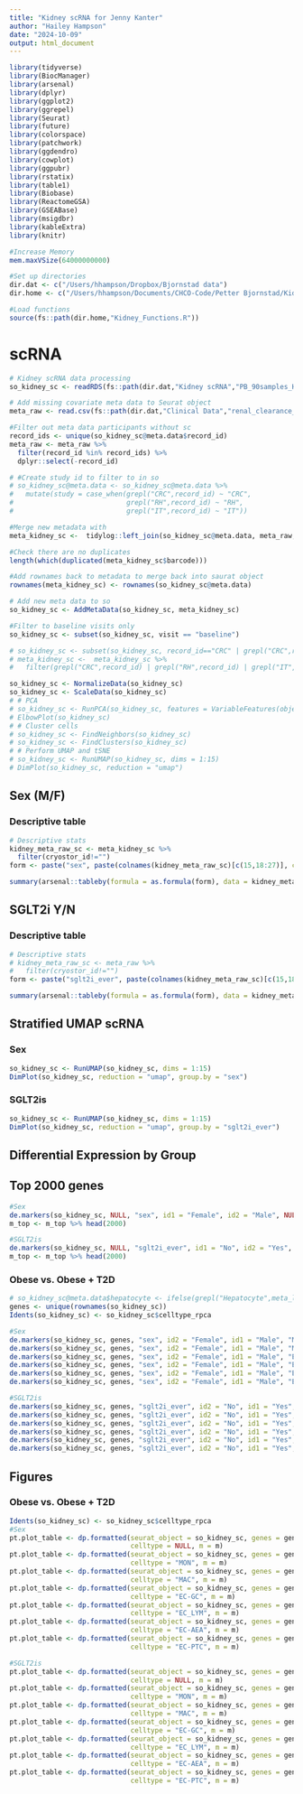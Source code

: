 ```yaml
---
title: "Kidney scRNA for Jenny Kanter"
author: "Hailey Hampson"
date: "2024-10-09"
output: html_document
---
```


```r
library(tidyverse)
library(BiocManager)
library(arsenal)
library(dplyr)
library(ggplot2)
library(ggrepel)
library(Seurat)
library(future)
library(colorspace)
library(patchwork)
library(ggdendro)
library(cowplot)
library(ggpubr)
library(rstatix)
library(table1)
library(Biobase)
library(ReactomeGSA)
library(GSEABase)
library(msigdbr)
library(kableExtra)
library(knitr)

#Increase Memory
mem.maxVSize(64000000000)

#Set up directories
dir.dat <- c("/Users/hhampson/Dropbox/Bjornstad data")
dir.home <- c("/Users/hhampson/Documents/CHCO-Code/Petter Bjornstad/Kidney scRNA/Kidney scRNA")

#Load functions
source(fs::path(dir.home,"Kidney_Functions.R"))
```

# scRNA
```r
# Kidney scRNA data processing
so_kidney_sc <- readRDS(fs::path(dir.dat,"Kidney scRNA","PB_90samples_Harmony_rpca_Fadhl_PhilApproved_091024.RDS"))

# Add missing covariate meta data to Seurat object
meta_raw <- read.csv(fs::path(dir.dat,"Clinical Data","renal_clearance_biopsy.csv"))

#Filter out meta data participants without sc 
record_ids <- unique(so_kidney_sc@meta.data$record_id)
meta_raw <- meta_raw %>% 
  filter(record_id %in% record_ids) %>% 
  dplyr::select(-record_id)

# #Create study id to filter to in so
# so_kidney_sc@meta.data <- so_kidney_sc@meta.data %>% 
#   mutate(study = case_when(grepl("CRC",record_id) ~ "CRC",
#                            grepl("RH",record_id) ~ "RH",
#                            grepl("IT",record_id) ~ "IT"))

#Merge new metadata with 
meta_kidney_sc <-  tidylog::left_join(so_kidney_sc@meta.data, meta_raw,by="cryostor_id")

#Check there are no duplicates
length(which(duplicated(meta_kidney_sc$barcode)))

#Add rownames back to metadata to merge back into saurat object 
rownames(meta_kidney_sc) <- rownames(so_kidney_sc@meta.data)

# Add new meta data to so 
so_kidney_sc <- AddMetaData(so_kidney_sc, meta_kidney_sc)

#Filter to baseline visits only
so_kidney_sc <- subset(so_kidney_sc, visit == "baseline")

# so_kidney_sc <- subset(so_kidney_sc, record_id=="CRC" | grepl("CRC",record_id) | grepl("RH",record_id) | grepl("IT",record_id))
# meta_kidney_sc <-  meta_kidney_sc %>%
#   filter(grepl("CRC",record_id) | grepl("RH",record_id) | grepl("IT",record_id))

so_kidney_sc <- NormalizeData(so_kidney_sc)
so_kidney_sc <- ScaleData(so_kidney_sc)
# # PCA
# so_kidney_sc <- RunPCA(so_kidney_sc, features = VariableFeatures(object = so_kidney_sc))
# ElbowPlot(so_kidney_sc)
# # Cluster cells
# so_kidney_sc <- FindNeighbors(so_kidney_sc)
# so_kidney_sc <- FindClusters(so_kidney_sc)
# # Perform UMAP and tSNE
# so_kidney_sc <- RunUMAP(so_kidney_sc, dims = 1:15)
# DimPlot(so_kidney_sc, reduction = "umap") 
```

## Sex (M/F)
### Descriptive table
```r
# Descriptive stats
kidney_meta_raw_sc <- meta_kidney_sc %>%
  filter(cryostor_id!="")
form <- paste("sex", paste(colnames(kidney_meta_raw_sc)[c(15,18:27)], collapse = " + "), sep = " ~ ")

summary(arsenal::tableby(formula = as.formula(form), data = kidney_meta_raw_sc, test = F))

```


## SGLT2i Y/N
### Descriptive table
```r
# Descriptive stats
# kidney_meta_raw_sc <- meta_raw %>%
#   filter(cryostor_id!="")
form <- paste("sglt2i_ever", paste(colnames(kidney_meta_raw_sc)[c(15,18:27)], collapse = " + "), sep = " ~ ")

summary(arsenal::tableby(formula = as.formula(form), data = kidney_meta_raw_sc, test = F))

```


## Stratified UMAP scRNA 
### Sex
```r
so_kidney_sc <- RunUMAP(so_kidney_sc, dims = 1:15)
DimPlot(so_kidney_sc, reduction = "umap", group.by = "sex") 

```

### SGLT2is
```r
so_kidney_sc <- RunUMAP(so_kidney_sc, dims = 1:15)
DimPlot(so_kidney_sc, reduction = "umap", group.by = "sglt2i_ever") 

```


## Differential Expression by Group

## Top 2000 genes
```r
#Sex
de.markers(so_kidney_sc, NULL, "sex", id1 = "Female", id2 = "Male", NULL, "_top")
m_top <- m_top %>% head(2000)

#SGLT2is
de.markers(so_kidney_sc, NULL, "sglt2i_ever", id1 = "No", id2 = "Yes", NULL, "_top")
m_top <- m_top %>% head(2000)

```


### Obese vs. Obese + T2D
```r
# so_kidney_sc@meta.data$hepatocyte <- ifelse(grepl("Hepatocyte",meta_liver_sc$celltype),"Hepatocyte","Non-Hepatocyte")
genes <- unique(rownames(so_kidney_sc))
Idents(so_kidney_sc) <- so_kidney_sc$celltype_rpca

#Sex
de.markers(so_kidney_sc, genes, "sex", id2 = "Female", id1 = "Male", "MON", "")
de.markers(so_kidney_sc, genes, "sex", id2 = "Female", id1 = "Male", "MAC", "")
de.markers(so_kidney_sc, genes, "sex", id2 = "Female", id1 = "Male", "EC-GC", "")
de.markers(so_kidney_sc, genes, "sex", id2 = "Female", id1 = "Male", "EC-LYM", "")
de.markers(so_kidney_sc, genes, "sex", id2 = "Female", id1 = "Male", "EC-AEA", "")
de.markers(so_kidney_sc, genes, "sex", id2 = "Female", id1 = "Male", "EC-PTC", "")

#SGLT2is
de.markers(so_kidney_sc, genes, "sglt2i_ever", id2 = "No", id1 = "Yes", "MON", "")
de.markers(so_kidney_sc, genes, "sglt2i_ever", id2 = "No", id1 = "Yes", "MAC", "")
de.markers(so_kidney_sc, genes, "sglt2i_ever", id2 = "No", id1 = "Yes", "EC-GC", "")
de.markers(so_kidney_sc, genes, "sglt2i_ever", id2 = "No", id1 = "Yes", "EC-LYM", "")
de.markers(so_kidney_sc, genes, "sglt2i_ever", id2 = "No", id1 = "Yes", "EC-AEA", "")
de.markers(so_kidney_sc, genes, "sglt2i_ever", id2 = "No", id1 = "Yes", "EC-PTC", "")
```

## Figures
### Obese vs. Obese + T2D
```r
Idents(so_kidney_sc) <- so_kidney_sc$celltype_rpca
#Sex
pt.plot_table <- dp.formatted(seurat_object = so_kidney_sc, genes = genes, group.by = "sex",
                              celltype = NULL, m = m)
pt.plot_table <- dp.formatted(seurat_object = so_kidney_sc, genes = genes, group.by = "sex",
                              celltype = "MON", m = m)
pt.plot_table <- dp.formatted(seurat_object = so_kidney_sc, genes = genes, group.by = "sex",
                              celltype = "MAC", m = m)
pt.plot_table <- dp.formatted(seurat_object = so_kidney_sc, genes = genes, group.by = "sex",
                              celltype = "EC-GC", m = m)
pt.plot_table <- dp.formatted(seurat_object = so_kidney_sc, genes = genes, group.by = "sex",
                              celltype = "EC_LYM", m = m)
pt.plot_table <- dp.formatted(seurat_object = so_kidney_sc, genes = genes, group.by = "sex",
                              celltype = "EC-AEA", m = m)
pt.plot_table <- dp.formatted(seurat_object = so_kidney_sc, genes = genes, group.by = "sex",
                              celltype = "EC-PTC", m = m)

#SGLT2is
pt.plot_table <- dp.formatted(seurat_object = so_kidney_sc, genes = genes, group.by = "sglt2i_ever",
                              celltype = NULL, m = m)
pt.plot_table <- dp.formatted(seurat_object = so_kidney_sc, genes = genes, group.by = "sglt2i_ever",
                              celltype = "MON", m = m)
pt.plot_table <- dp.formatted(seurat_object = so_kidney_sc, genes = genes, group.by = "sglt2i_ever",
                              celltype = "MAC", m = m)
pt.plot_table <- dp.formatted(seurat_object = so_kidney_sc, genes = genes, group.by = "sglt2i_ever",
                              celltype = "EC-GC", m = m)
pt.plot_table <- dp.formatted(seurat_object = so_kidney_sc, genes = genes, group.by = "sglt2i_ever",
                              celltype = "EC_LYM", m = m)
pt.plot_table <- dp.formatted(seurat_object = so_kidney_sc, genes = genes, group.by = "sglt2i_ever",
                              celltype = "EC-AEA", m = m)
pt.plot_table <- dp.formatted(seurat_object = so_kidney_sc, genes = genes, group.by = "sglt2i_ever",
                              celltype = "EC-PTC", m = m)

```


